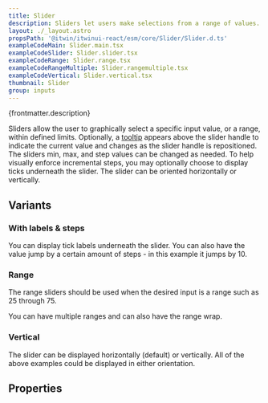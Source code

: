 ```yaml
---
title: Slider
description: Sliders let users make selections from a range of values.
layout: ./_layout.astro
propsPath: '@itwin/itwinui-react/esm/core/Slider/Slider.d.ts'
exampleCodeMain: Slider.main.tsx
exampleCodeSlider: Slider.slider.tsx
exampleCodeRange: Slider.range.tsx
exampleCodeRangeMultiple: Slider.rangemultiple.tsx
exampleCodeVertical: Slider.vertical.tsx
thumbnail: Slider
group: inputs
---
```



<p>{frontmatter.description}</p>

<LiveExample src={frontmatter.exampleCodeMain} />
<Placeholder componentPageName='input-slider' />

<LiveExample src='Slider.main.tsx' truncate={false}>
  <AllExamples.SliderMainExample client:load />
</LiveExample>

Sliders allow the user to graphically select a specific input value, or a range, within defined limits. Optionally, a [tooltip](tooltip) appears above the slider handle to indicate the current value and changes as the slider handle is repositioned. The sliders min, max, and step values can be changed as needed. To help visually enforce incremental steps, you may optionally choose to display ticks underneath the slider. The slider can be oriented horizontally or vertically.

## Variants

### With labels & steps

You can display tick labels underneath the slider. You can also have the value jump by a certain amount of steps - in this example it jumps by 10.

<LiveExample src={frontmatter.exampleCodeSlider} />

### Range

The range sliders should be used when the desired input is a range such as 25 through 75.

<LiveExample src={frontmatter.exampleCodeRange} />

You can have multiple ranges and can also have the range wrap.

<LiveExample src={frontmatter.exampleCodeRangeMultiple} />

### Vertical

The slider can be displayed horizontally (default) or vertically. All of the above examples could be displayed in either orientation.

<LiveExample src={frontmatter.exampleCodeVertical} />

## Properties

<PropsTable path={frontmatter.propsPath} />
